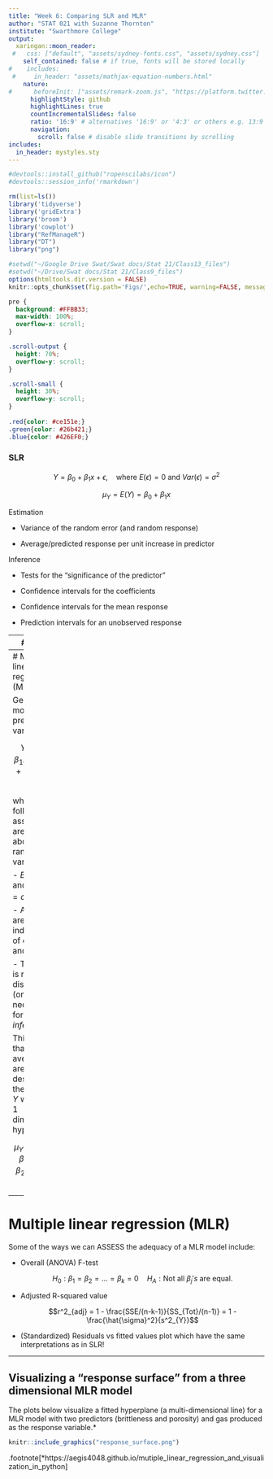 ```yaml
---
title: "Week 6: Comparing SLR and MLR" 
author: "STAT 021 with Suzanne Thornton"
institute: "Swarthmore College"
output:
  xaringan::moon_reader:
 #   css: ["default", "assets/sydney-fonts.css", "assets/sydney.css"]
    self_contained: false # if true, fonts will be stored locally
#    includes:
 #     in_header: "assets/mathjax-equation-numbers.html"
    nature:
#      beforeInit: ["assets/remark-zoom.js", "https://platform.twitter.com/widgets.js"]
      highlightStyle: github
      highlightLines: true
      countIncrementalSlides: false
      ratio: '16:9' # alternatives '16:9' or '4:3' or others e.g. 13:9
      navigation:
        scroll: false # disable slide transitions by scrolling
includes:
  in_header: mystyles.sty
---
```


```r
#devtools::install_github("ropenscilabs/icon")
#devtools::session_info('rmarkdown')

rm(list=ls())
library('tidyverse')
library('gridExtra')
library('broom')
library('cowplot')
library("RefManageR")
library("DT")
library("png")

#setwd("~/Google Drive Swat/Swat docs/Stat 21/Class13_files")
#setwd("~/Drive/Swat docs/Stat 21/Class9_files")
options(htmltools.dir.version = FALSE)
knitr::opts_chunk$set(fig.path='Figs/',echo=TRUE, warning=FALSE, message=FALSE)
```

```css
pre {
  background: #FFBB33;
  max-width: 100%;
  overflow-x: scroll;
}

.scroll-output {
  height: 70%;
  overflow-y: scroll;
}

.scroll-small {
  height: 30%;
  overflow-y: scroll;
}
   
.red{color: #ce151e;}
.green{color: #26b421;}
.blue{color: #426EF0;}
```




### SLR 

$$Y   = \beta_0 + \beta_1 x + \epsilon, \quad\text{where } E(\epsilon)=0 \text{ and } Var(\epsilon)=\sigma^2$$

$$\mu_{Y} = E(Y) = \beta_0 + \beta_1 x$$

Estimation

  - Variance of the random error (and random response)
  
  - Average/predicted response per unit increase in predictor 

Inference 

  - Tests for the "significance of the predictor" 

  - Confidence intervals for the coefficients 
  
  - Confidence intervals for the mean response  
  
  - Prediction intervals for an unobserved response  
  
  

---
### SLR 


Interpretation 

  - Average response not exact 
  
  - Residuals as approximations to random measurement error 
  
Assumptions about the random measurement error associated with the response variable
  
  - Zero mean 

  - Constant variance  
  
    * Residual plots - residuals vs fitted values 
    
    * Transform the quantitative response or predictor variables if need be 
  
  - Independence 
  
  - Normally distributed measurement error 
    
    * Normal probability plots - of the *standardized* residuals 
    
    * Only necessary for *inference* 




---
# Multiple linear regression (MLR)

General model for $k$ predictor variables

$$Y = \beta_0 + \beta_1 x_1 + \beta_2 x_2 + \cdots + \beta_k x_k + \epsilon$$

where the following assumptions are made about the random variable  $\epsilon$

  - $E(\epsilon)=0$ and  $Var(\epsilon)=\sigma^2$;
  
  - All errors are independent of one another; 
  
  - The error is normally distributed (only necessary for *inference*). 
  
This means that on average we are describing the trend of $Y$ with a $k+1$ dimensional hyperplane...

$$\mu_Y = E(Y) = \beta_0 + \beta_1 + \beta_2 x_2 + \dots + \beta_k +x_k$$

---
# Multiple linear regression (MLR)

Some of the ways we can ASSESS the adequacy of a MLR model include:

  - Overall (ANOVA) F-test 
  
    $$H_0: \beta_1 = \beta_2 = \dots = \beta_k = 0 \quad H_A: \text{Not all }\beta_j's \text{ are equal}.$$ 

  - Adjusted R-squared value
  
    $$r^2_{adj} = 1 - \frac{SSE/(n-k-1)}{SS_{Tot}/(n-1)} = 1 - \frac{\hat{\sigma}^2}{s^2_{Y}}$$

  - (Standardized) Residuals vs fitted values plot which have the same interpretations as in SLR! 
  
---
## Visualizing a "response surface" from a three dimensional MLR model 
  
The plots below visualize a fitted hyperplane (a multi-dimensional line) for a MLR model with two predictors (brittleness and porosity) and gas produced as the response variable.* 

```r
knitr::include_graphics("response_surface.png")  
```


.footnote[*https://aegis4048.github.io/mutiple_linear_regression_and_visualization_in_python]